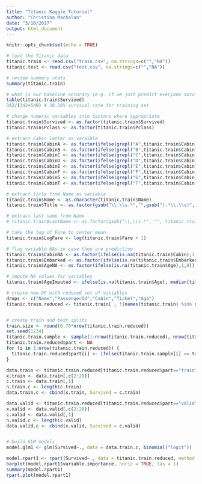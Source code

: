 ```yaml
---
title: "Titanic Kaggle Tutorial"
author: "Christina Macholan"
date: "5/10/2017"
output: html_document
---
```


```r
knitr::opts_chunk$set(echo = TRUE)
```

``` r
# load the Titanic data
titanic.train <- read.csv("train.csv", na.strings=c("","NA"))
titanic.test <- read.csv("test.csv", na.strings=c("","NA"))

# review summary stats
summary(titanic.train)

# what is our baseline accuracy (e.g. if we just predict everyone survives?)
table(titanic.train$Survived)
342/(342+549) # 38.38% survival rate for training set

# change numeric variables into factors where appropriate
titanic.train$Survived <- as.factor(titanic.train$Survived)
titanic.train$Pclass <- as.factor(titanic.train$Pclass)

# extract Cabin letter as varaible
titanic.train$CabinA <- as.factor(ifelse(grepl("A",titanic.train$Cabin),1,0))
titanic.train$CabinB <- as.factor(ifelse(grepl("B",titanic.train$Cabin),1,0))
titanic.train$CabinC <- as.factor(ifelse(grepl("C",titanic.train$Cabin),1,0))
titanic.train$CabinD <- as.factor(ifelse(grepl("D",titanic.train$Cabin),1,0))
titanic.train$CabinE <- as.factor(ifelse(grepl("E",titanic.train$Cabin),1,0))
titanic.train$CabinF <- as.factor(ifelse(grepl("F",titanic.train$Cabin),1,0))
titanic.train$CabinG <- as.factor(ifelse(grepl("G",titanic.train$Cabin),1,0))
titanic.train$CabinT <- as.factor(ifelse(grepl("T",titanic.train$Cabin),1,0))

# extract title from Name as variable
titanic.train$Name <- as.character(titanic.train$Name)
titanic.train$Title <- as.factor(gsub("\\.\\s.*","",gsub("(.*\\,\\s)", "", titanic.train$Name)))

# extract last name from Name
# titanic.train$LastName <- as.factor(gsub("\\,\\s.*", "", titanic.train$Name))

# take the log of Fare to center mean
titanic.train$LogFare <- log(titanic.train$Fare + 1)

# flag variable NAs in case they are predictive
titanic.train$CabinNA <- as.factor(ifelse(is.na(titanic.train$Cabin),1,0))
titanic.train$Embarked <- as.factor(ifelse(is.na(titanic.train$Embarked), "Unknown", as.character(titanic.train$Embarked)))
titanic.train$AgeNA <- as.factor(ifelse(is.na(titanic.train$Age),1,0))

# impute NA values for variables
titanic.train$AgeImputed <- ifelse(is.na(titanic.train$Age), median(titanic.train$Age, na.rm = TRUE), titanic.train$Age) # start with lazy imputation and adjust once a good model is selected

# create new DF with reduced set of variables
drops <- c("Name","PassengerId","Cabin","Ticket","Age")
titanic.train.reduced <- titanic.train[ , !(names(titanic.train) %in% drops)]


# create train and test splits
train.size <- round(0.70*nrow(titanic.train.reduced))
set.seed(1234)
titanic.train.sample <- sample(1:nrow(titanic.train.reduced), nrow(titanic.train.reduced), replace = FALSE)
titanic.train.reduced$part <- NA
for (i in 1:nrow(titanic.train.reduced)) {
  titanic.train.reduced$part[i] <- ifelse(titanic.train.sample[i] <= train.size, "train", "valid")
}

data.train <- titanic.train.reduced[titanic.train.reduced$part=="train",]
x.train <- data.train[,c(2:20)]
c.train <- data.train[,1] 
n.train.c <- length(c.train) 
data.train.c <- cbind(x.train, Survived = c.train)

data.valid <- titanic.train.reduced[titanic.train.reduced$part=="valid",]
x.valid <- data.valid[,c(2:20)]
c.valid <- data.valid[,1] 
n.valid.c <- length(c.valid) 
data.valid.c <- cbind(x.valid, Survived = c.valid)


# build GLM models
model.glm1 <- glm(Survived~., data = data.train.c, binomial("logit"))

model.rpart1 <- rpart(Survived~., data = titanic.train.reduced, method = "class")
barplot(model.rpart1$variable.importance, horiz = TRUE, las = 1)
summary(model.rpart1)
rpart.plot(model.rpart1)

```
